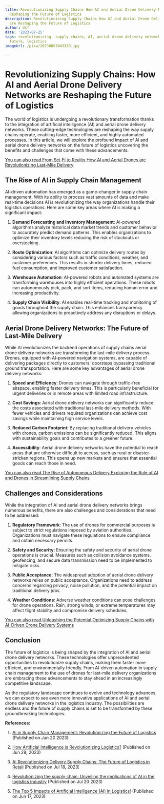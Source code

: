 ```yaml
---
title: Revolutionizing Supply Chains How AI and Aerial Drone Delivery Networks are
  Reshaping the Future of Logistics
description: Revolutionizing Supply Chains How AI and Aerial Drone Delivery Networks
  are Reshaping the Future of Logistics
author: Usf
date: '2023-07-25'
tags: revolutionizing, supply chains, AI, aerial drone delivery networks, reshaping,
  future, logistics
imageUrl: /pixa/20230803043320.jpg

---
```

# Revolutionizing Supply Chains:  How  AI and  Aerial Drone Delivery Networks are Reshaping the  Future of Logistics

The world of logistics is undergoing a revolutionary transformation thanks to the integration of artificial intelligence (AI) and aerial drone delivery networks. These cutting-edge technologies are reshaping  the way supply chains operate, enabling faster, more efficient, and highly automated processes. In  this article, we will explore the profound impact of AI and aerial drone delivery networks on  the future of logistics uncovering the benefits and  challenges that come with these advancements.

[You can also read From Sci-Fi to Reality How AI and Aerial Drones are Revolutionizing Last-Mile Delivery](From%20Sci-Fi%20to%20Reality%20How%20AI%20and%20Aerial%20Drones%20are%20Revolutionizing%20Last-Mile%20Delivery)


## The  Rise of AI in Supply Chain Management

AI-driven automation  has emerged as a game-changer in supply chain management. With its ability to process vast amounts  of data and make real-time decisions  AI is revolutionizing the way organizations handle their logistics operations. Here are some  key areas where AI is making a significant impact:

1. **Demand Forecasting and Inventory  Management**: AI-powered algorithms  analyze historical  data market trends and customer behavior to accurately predict demand patterns. This enables organizations to optimize their inventory levels reducing the  risk of stockouts or overstocking.

2. **Route Optimization**: AI algorithms can optimize delivery routes by considering various factors such  as traffic conditions, weather, and  customer preferences. This  results in shorter delivery times, reduced fuel  consumption, and improved customer satisfaction.

3. **Warehouse Automation**: AI-powered robots and automated systems are transforming warehouses  into  highly efficient operations. These robots can autonomously pick, pack,  and sort items, reducing human  error and increasing  productivity.

4. **Supply Chain Visibility**: AI enables real-time tracking and monitoring of goods throughout the supply  chain. This enhances transparency allowing organizations to proactively address any disruptions or delays.

## Aerial Drone Delivery Networks: The Future of  Last-Mile  Delivery

While  AI revolutionizes the backend operations of supply chains aerial drone delivery networks are transforming the last-mile  delivery process. Drones, equipped with  AI-powered  navigation systems, are capable of delivering packages directly to customers' doorsteps bypassing traditional ground transportation. Here are some key advantages  of aerial drone delivery networks:

1. **Speed and Efficiency**:  Drones can navigate through traffic-free airspace, enabling faster  delivery times. This is particularly beneficial for urgent  deliveries or in remote areas with limited road infrastructure.

2. **Cost Savings**:  Aerial drone delivery networks  can significantly  reduce the costs associated with traditional last-mile delivery methods. With fewer vehicles and  drivers required organizations can achieve  cost savings while maintaining high service levels.

3. **Reduced Carbon Footprint**:  By  replacing traditional delivery vehicles with drones, carbon emissions can be significantly reduced. This aligns with sustainability goals and contributes to a  greener future.

4. **Accessibility**: Aerial drone delivery networks have the potential to reach areas that are otherwise difficult to  access, such as rural or disaster-stricken regions. This opens up new markets and ensures that essential goods can reach those in need.

[You can also read The Rise of Autonomous Delivery Exploring the  Role of AI and Drones in Streamlining  Supply Chains](The%20Rise%20of%20Autonomous%20Delivery%20Exploring%20the%20Role%20of%20AI%20and%20Drones%20in%20Streamlining%20Supply%20Chains)


## Challenges and Considerations

While the integration of AI and aerial drone delivery networks brings numerous benefits, there are also challenges and considerations that need to be addressed:

1. **Regulatory Framework**: The use of  drones for commercial  purposes is subject to strict regulations imposed by aviation authorities. Organizations  must navigate these regulations to ensure compliance and obtain necessary permits.

2. **Safety  and  Security**: Ensuring the safety and security of  aerial drone operations is  crucial. Measures  such as collision avoidance systems, geofencing, and secure data transmission need to be implemented to mitigate risks.

3. **Public Acceptance**: The widespread adoption of aerial  drone delivery networks relies on  public acceptance. Organizations  need  to address concerns  regarding privacy, noise pollution, and the  potential impact on  traditional delivery jobs.

4. **Weather Conditions**: Adverse weather conditions  can pose challenges for drone operations. Rain, strong winds, or extreme temperatures may affect  flight stability and compromise delivery schedules.

[You can also read Unleashing the Potential Optimizing Supply Chains with AI-Driven  Drone Delivery Systems](Unleashing%20the%20Potential%20Optimizing%20Supply%20Chains%20with%20AI-Driven%20Drone%20Delivery%20Systems)


## Conclusion

The future of logistics is being shaped by the integration of AI and aerial drone delivery networks. These  technologies offer unprecedented opportunities to revolutionize supply chains, making them faster more efficient, and environmentally friendly. From  AI-driven automation  in supply chain management to the use of drones for last-mile  delivery organizations  are embracing these advancements to stay ahead in an increasingly competitive  landscape.

As  the regulatory landscape continues to evolve and  technology advances, we  can expect to see even more innovative applications of AI and aerial drone delivery networks in the logistics  industry. The possibilities  are endless and the future of supply chains is set to be transformed by these groundbreaking technologies.

**References:**

1. [AI in Supply Chain Management: Revolutionizing the Future of Logistics](https://www.globaltrademag.com/ai-in-supply-chain-management-revolutionizing-the-future-of-logistics/) (Published on Jun 20 2023)

2. [How Artificial Intelligence is Revolutionizing Logistics?](https://geodis.com/us/blog/technology-automation/how-artificial-intelligence-revolutionizing-logistics) (Published on Jun 28, 2023)

3. [AI  Revolutionizing Delivery Supply Chains: The Future of Logistics in Retail](https://retail-insider.com/articles/2023/07/ai-revolutionizing-delivery-supply-chains-the-future-of-logistics-in-retail/) (Published on Jul 18, 2023)

4. [Revolutionizing the supply chain: Unveiling  the implications of AI in the logistics industry](https://timesofindia.indiatimes.com/blogs/voices/revolutionizing-the-supply-chain-unveiling-the-implications-of-ai-in-the-logistics-industry/) (Published on Jul 20 2023)

5. [The  Top 5 Impacts of Artificial Intelligence (AI) in  Logistics!](https://supplychaingamechanger.com/the-top-5-impacts-of-artificial-intelligence-ai-in-logistics/) (Published on Jun  17, 2023)